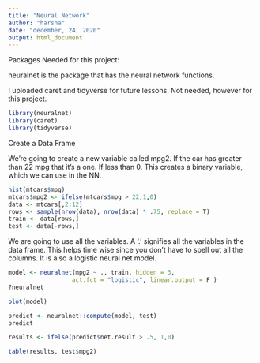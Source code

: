 ---
title: "Neural Network"
author: "harsha"
date: "december, 24, 2020"
output: html_document
---


Packages Needed for this project:

neuralnet is the package that has the neural network functions.

I uploaded caret and tidyverse for future lessons.  Not needed, however for this project.
```{r}
library(neuralnet)
library(caret)
library(tidyverse)
```


Create a Data Frame

We're going to create a new variable called mpg2.  If the car has greater than 22 mpg that it's a one.  If less than 0.  This creates a binary variable, which we can use in the NN.

```{r}
hist(mtcars$mpg)
mtcars$mpg2 <- ifelse(mtcars$mpg > 22,1,0)
data <- mtcars[,2:12]
rows <- sample(nrow(data), nrow(data) * .75, replace = T)
train <- data[rows,]
test <- data[-rows,]
```

We are going to use all the variables.  A '.' signifies all the variables in the data frame.  This helps time wise since you don't have to spell out all the columns.  It is also a logistic neural net model.

```{r}
model <- neuralnet(mpg2 ~ ., train, hidden = 3,
                  act.fct = "logistic", linear.output = F )
?neuralnet
```



```{r}
plot(model)
```





```{r}
predict <- neuralnet::compute(model, test)
predict
```

```{r}
results <- ifelse(predict$net.result > .5, 1,0)

table(results, test$mpg2)
```

